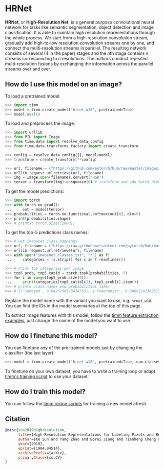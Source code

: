 # HRNet

**HRNet**, or **High-Resolution Net**, is a general purpose convolutional neural network for tasks like semantic segmentation, object detection and image classification. It is able to maintain high resolution representations through the whole process. We start from a high-resolution convolution stream, gradually add high-to-low resolution convolution streams one by one, and connect the multi-resolution streams in parallel. The resulting network consists of several ($4$ in the paper) stages and the $n$th stage contains $n$ streams corresponding to $n$ resolutions. The authors conduct repeated multi-resolution fusions by exchanging the information across the parallel streams over and over.

## How do I use this model on an image?

To load a pretrained model:

```py
>>> import timm
>>> model = timm.create_model('hrnet_w18', pretrained=True)
>>> model.eval()
```

To load and preprocess the image:

```py 
>>> import urllib
>>> from PIL import Image
>>> from timm.data import resolve_data_config
>>> from timm.data.transforms_factory import create_transform

>>> config = resolve_data_config({}, model=model)
>>> transform = create_transform(**config)

>>> url, filename = ("https://github.com/pytorch/hub/raw/master/images/dog.jpg", "dog.jpg")
>>> urllib.request.urlretrieve(url, filename)
>>> img = Image.open(filename).convert('RGB')
>>> tensor = transform(img).unsqueeze(0) # transform and add batch dimension
```

To get the model predictions:

```py
>>> import torch
>>> with torch.no_grad():
...     out = model(tensor)
>>> probabilities = torch.nn.functional.softmax(out[0], dim=0)
>>> print(probabilities.shape)
>>> # prints: torch.Size([1000])
```

To get the top-5 predictions class names:

```py
>>> # Get imagenet class mappings
>>> url, filename = ("https://raw.githubusercontent.com/pytorch/hub/master/imagenet_classes.txt", "imagenet_classes.txt")
>>> urllib.request.urlretrieve(url, filename) 
>>> with open("imagenet_classes.txt", "r") as f:
...     categories = [s.strip() for s in f.readlines()]

>>> # Print top categories per image
>>> top5_prob, top5_catid = torch.topk(probabilities, 5)
>>> for i in range(top5_prob.size(0)):
...     print(categories[top5_catid[i]], top5_prob[i].item())
>>> # prints class names and probabilities like:
>>> # [('Samoyed', 0.6425196528434753), ('Pomeranian', 0.04062102362513542), ('keeshond', 0.03186424449086189), ('white wolf', 0.01739676296710968), ('Eskimo dog', 0.011717947199940681)]
```

Replace the model name with the variant you want to use, e.g. `hrnet_w18`. You can find the IDs in the model summaries at the top of this page.

To extract image features with this model, follow the [timm feature extraction examples](../feature_extraction), just change the name of the model you want to use.

## How do I finetune this model?

You can finetune any of the pre-trained models just by changing the classifier (the last layer).

```py
>>> model = timm.create_model('hrnet_w18', pretrained=True, num_classes=NUM_FINETUNE_CLASSES)
```
To finetune on your own dataset, you have to write a training loop or adapt [timm's training
script](https://github.com/rwightman/pytorch-image-models/blob/master/train.py) to use your dataset.

## How do I train this model?

You can follow the [timm recipe scripts](../scripts) for training a new model afresh.

## Citation

```BibTeX
@misc{sun2019highresolution,
      title={High-Resolution Representations for Labeling Pixels and Regions}, 
      author={Ke Sun and Yang Zhao and Borui Jiang and Tianheng Cheng and Bin Xiao and Dong Liu and Yadong Mu and Xinggang Wang and Wenyu Liu and Jingdong Wang},
      year={2019},
      eprint={1904.04514},
      archivePrefix={arXiv},
      primaryClass={cs.CV}
}
```

<!--
Type: model-index
Collections:
- Name: HRNet
  Paper:
    Title: Deep High-Resolution Representation Learning for Visual Recognition
    URL: https://paperswithcode.com/paper/190807919
Models:
- Name: hrnet_w18
  In Collection: HRNet
  Metadata:
    FLOPs: 5547205500
    Parameters: 21300000
    File Size: 85718883
    Architecture:
    - Batch Normalization
    - Convolution
    - ReLU
    - Residual Connection
    Tasks:
    - Image Classification
    Training Techniques:
    - Nesterov Accelerated Gradient
    - Weight Decay
    Training Data:
    - ImageNet
    Training Resources: 4x NVIDIA V100 GPUs
    ID: hrnet_w18
    Epochs: 100
    Layers: 18
    Crop Pct: '0.875'
    Momentum: 0.9
    Batch Size: 256
    Image Size: '224'
    Weight Decay: 0.001
    Interpolation: bilinear
  Code: https://github.com/rwightman/pytorch-image-models/blob/d8e69206be253892b2956341fea09fdebfaae4e3/timm/models/hrnet.py#L800
  Weights: https://github.com/rwightman/pytorch-image-models/releases/download/v0.1-hrnet/hrnetv2_w18-8cb57bb9.pth
  Results:
  - Task: Image Classification
    Dataset: ImageNet
    Metrics:
      Top 1 Accuracy: 76.76%
      Top 5 Accuracy: 93.44%
- Name: hrnet_w18_small
  In Collection: HRNet
  Metadata:
    FLOPs: 2071651488
    Parameters: 13190000
    File Size: 52934302
    Architecture:
    - Batch Normalization
    - Convolution
    - ReLU
    - Residual Connection
    Tasks:
    - Image Classification
    Training Techniques:
    - Nesterov Accelerated Gradient
    - Weight Decay
    Training Data:
    - ImageNet
    Training Resources: 4x NVIDIA V100 GPUs
    ID: hrnet_w18_small
    Epochs: 100
    Layers: 18
    Crop Pct: '0.875'
    Momentum: 0.9
    Batch Size: 256
    Image Size: '224'
    Weight Decay: 0.001
    Interpolation: bilinear
  Code: https://github.com/rwightman/pytorch-image-models/blob/d8e69206be253892b2956341fea09fdebfaae4e3/timm/models/hrnet.py#L790
  Weights: https://github.com/rwightman/pytorch-image-models/releases/download/v0.1-hrnet/hrnet_w18_small_v1-f460c6bc.pth
  Results:
  - Task: Image Classification
    Dataset: ImageNet
    Metrics:
      Top 1 Accuracy: 72.34%
      Top 5 Accuracy: 90.68%
- Name: hrnet_w18_small_v2
  In Collection: HRNet
  Metadata:
    FLOPs: 3360023160
    Parameters: 15600000
    File Size: 62682879
    Architecture:
    - Batch Normalization
    - Convolution
    - ReLU
    - Residual Connection
    Tasks:
    - Image Classification
    Training Techniques:
    - Nesterov Accelerated Gradient
    - Weight Decay
    Training Data:
    - ImageNet
    Training Resources: 4x NVIDIA V100 GPUs
    ID: hrnet_w18_small_v2
    Epochs: 100
    Layers: 18
    Crop Pct: '0.875'
    Momentum: 0.9
    Batch Size: 256
    Image Size: '224'
    Weight Decay: 0.001
    Interpolation: bilinear
  Code: https://github.com/rwightman/pytorch-image-models/blob/d8e69206be253892b2956341fea09fdebfaae4e3/timm/models/hrnet.py#L795
  Weights: https://github.com/rwightman/pytorch-image-models/releases/download/v0.1-hrnet/hrnet_w18_small_v2-4c50a8cb.pth
  Results:
  - Task: Image Classification
    Dataset: ImageNet
    Metrics:
      Top 1 Accuracy: 75.11%
      Top 5 Accuracy: 92.41%
- Name: hrnet_w30
  In Collection: HRNet
  Metadata:
    FLOPs: 10474119492
    Parameters: 37710000
    File Size: 151452218
    Architecture:
    - Batch Normalization
    - Convolution
    - ReLU
    - Residual Connection
    Tasks:
    - Image Classification
    Training Techniques:
    - Nesterov Accelerated Gradient
    - Weight Decay
    Training Data:
    - ImageNet
    Training Resources: 4x NVIDIA V100 GPUs
    ID: hrnet_w30
    Epochs: 100
    Layers: 30
    Crop Pct: '0.875'
    Momentum: 0.9
    Batch Size: 256
    Image Size: '224'
    Weight Decay: 0.001
    Interpolation: bilinear
  Code: https://github.com/rwightman/pytorch-image-models/blob/d8e69206be253892b2956341fea09fdebfaae4e3/timm/models/hrnet.py#L805
  Weights: https://github.com/rwightman/pytorch-image-models/releases/download/v0.1-hrnet/hrnetv2_w30-8d7f8dab.pth
  Results:
  - Task: Image Classification
    Dataset: ImageNet
    Metrics:
      Top 1 Accuracy: 78.21%
      Top 5 Accuracy: 94.22%
- Name: hrnet_w32
  In Collection: HRNet
  Metadata:
    FLOPs: 11524528320
    Parameters: 41230000
    File Size: 165547812
    Architecture:
    - Batch Normalization
    - Convolution
    - ReLU
    - Residual Connection
    Tasks:
    - Image Classification
    Training Techniques:
    - Nesterov Accelerated Gradient
    - Weight Decay
    Training Data:
    - ImageNet
    Training Resources: 4x NVIDIA V100 GPUs
    Training Time: 60 hours
    ID: hrnet_w32
    Epochs: 100
    Layers: 32
    Crop Pct: '0.875'
    Momentum: 0.9
    Batch Size: 256
    Image Size: '224'
    Weight Decay: 0.001
    Interpolation: bilinear
  Code: https://github.com/rwightman/pytorch-image-models/blob/d8e69206be253892b2956341fea09fdebfaae4e3/timm/models/hrnet.py#L810
  Weights: https://github.com/rwightman/pytorch-image-models/releases/download/v0.1-hrnet/hrnetv2_w32-90d8c5fb.pth
  Results:
  - Task: Image Classification
    Dataset: ImageNet
    Metrics:
      Top 1 Accuracy: 78.45%
      Top 5 Accuracy: 94.19%
- Name: hrnet_w40
  In Collection: HRNet
  Metadata:
    FLOPs: 16381182192
    Parameters: 57560000
    File Size: 230899236
    Architecture:
    - Batch Normalization
    - Convolution
    - ReLU
    - Residual Connection
    Tasks:
    - Image Classification
    Training Techniques:
    - Nesterov Accelerated Gradient
    - Weight Decay
    Training Data:
    - ImageNet
    Training Resources: 4x NVIDIA V100 GPUs
    ID: hrnet_w40
    Epochs: 100
    Layers: 40
    Crop Pct: '0.875'
    Momentum: 0.9
    Batch Size: 256
    Image Size: '224'
    Weight Decay: 0.001
    Interpolation: bilinear
  Code: https://github.com/rwightman/pytorch-image-models/blob/d8e69206be253892b2956341fea09fdebfaae4e3/timm/models/hrnet.py#L815
  Weights: https://github.com/rwightman/pytorch-image-models/releases/download/v0.1-hrnet/hrnetv2_w40-7cd397a4.pth
  Results:
  - Task: Image Classification
    Dataset: ImageNet
    Metrics:
      Top 1 Accuracy: 78.93%
      Top 5 Accuracy: 94.48%
- Name: hrnet_w44
  In Collection: HRNet
  Metadata:
    FLOPs: 19202520264
    Parameters: 67060000
    File Size: 268957432
    Architecture:
    - Batch Normalization
    - Convolution
    - ReLU
    - Residual Connection
    Tasks:
    - Image Classification
    Training Techniques:
    - Nesterov Accelerated Gradient
    - Weight Decay
    Training Data:
    - ImageNet
    Training Resources: 4x NVIDIA V100 GPUs
    ID: hrnet_w44
    Epochs: 100
    Layers: 44
    Crop Pct: '0.875'
    Momentum: 0.9
    Batch Size: 256
    Image Size: '224'
    Weight Decay: 0.001
    Interpolation: bilinear
  Code: https://github.com/rwightman/pytorch-image-models/blob/d8e69206be253892b2956341fea09fdebfaae4e3/timm/models/hrnet.py#L820
  Weights: https://github.com/rwightman/pytorch-image-models/releases/download/v0.1-hrnet/hrnetv2_w44-c9ac8c18.pth
  Results:
  - Task: Image Classification
    Dataset: ImageNet
    Metrics:
      Top 1 Accuracy: 78.89%
      Top 5 Accuracy: 94.37%
- Name: hrnet_w48
  In Collection: HRNet
  Metadata:
    FLOPs: 22285865760
    Parameters: 77470000
    File Size: 310603710
    Architecture:
    - Batch Normalization
    - Convolution
    - ReLU
    - Residual Connection
    Tasks:
    - Image Classification
    Training Techniques:
    - Nesterov Accelerated Gradient
    - Weight Decay
    Training Data:
    - ImageNet
    Training Resources: 4x NVIDIA V100 GPUs
    Training Time: 80 hours
    ID: hrnet_w48
    Epochs: 100
    Layers: 48
    Crop Pct: '0.875'
    Momentum: 0.9
    Batch Size: 256
    Image Size: '224'
    Weight Decay: 0.001
    Interpolation: bilinear
  Code: https://github.com/rwightman/pytorch-image-models/blob/d8e69206be253892b2956341fea09fdebfaae4e3/timm/models/hrnet.py#L825
  Weights: https://github.com/rwightman/pytorch-image-models/releases/download/v0.1-hrnet/hrnetv2_w48-abd2e6ab.pth
  Results:
  - Task: Image Classification
    Dataset: ImageNet
    Metrics:
      Top 1 Accuracy: 79.32%
      Top 5 Accuracy: 94.51%
- Name: hrnet_w64
  In Collection: HRNet
  Metadata:
    FLOPs: 37239321984
    Parameters: 128060000
    File Size: 513071818
    Architecture:
    - Batch Normalization
    - Convolution
    - ReLU
    - Residual Connection
    Tasks:
    - Image Classification
    Training Techniques:
    - Nesterov Accelerated Gradient
    - Weight Decay
    Training Data:
    - ImageNet
    Training Resources: 4x NVIDIA V100 GPUs
    ID: hrnet_w64
    Epochs: 100
    Layers: 64
    Crop Pct: '0.875'
    Momentum: 0.9
    Batch Size: 256
    Image Size: '224'
    Weight Decay: 0.001
    Interpolation: bilinear
  Code: https://github.com/rwightman/pytorch-image-models/blob/d8e69206be253892b2956341fea09fdebfaae4e3/timm/models/hrnet.py#L830
  Weights: https://github.com/rwightman/pytorch-image-models/releases/download/v0.1-hrnet/hrnetv2_w64-b47cc881.pth
  Results:
  - Task: Image Classification
    Dataset: ImageNet
    Metrics:
      Top 1 Accuracy: 79.46%
      Top 5 Accuracy: 94.65%
-->